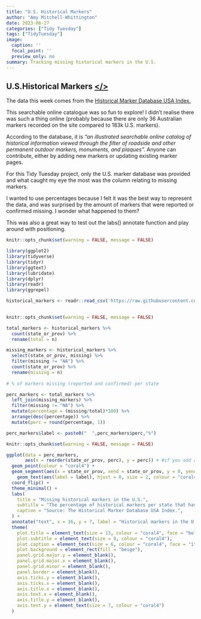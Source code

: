 ```yaml
---
title: "U.S. Historical Markers" 
author: "Amy Mitchell-Whittington"
date: 2023-06-27
categories: ["Tidy Tuesday"]
tags: ["TidyTuesday"]
image:
  caption: ''
  focal_point: ''
  preview_only: no
summary: Tracking missing historical markers in the U.S.
---
```


## U.S.Historical Markers [</>](https://github.com/amymitchell-whittington/TidyTuesday/blob/main/2023/04-07-2023-historicmarkers/04-07-2023-historicalmarkers.Rmd)  

The data this week comes from the [Historical Marker Database USA Index.](https://www.hmdb.org/geolists.asp?c=United%20States%20of%20America)

This searchable online catalogue was so fun to explore! I didn't realise there was such a thing online (probably because there are only 36 Australian markers recorded on the site compared to 183k U.S. markers).

According to the database, it is *"an illustrated searchable online catalog of historical information viewed through the filter of roadside and other permanent outdoor markers, monuments, and plaques".* Anyone can contribute, either by adding new markers or updating existing marker pages. 

For this Tidy Tuesday project, only the U.S. marker database was provided and what caught my eye the most was the column relating to missing markers. 

I wanted to use percentages because I felt it was the best way to represent the data, and was surprised by the amount of markers that were reported or confirmed missing. I wonder what happened to them?

This was also a great way to test out the labs() annotate function and play around with positioning.


```r
knitr::opts_chunk$set(warning = FALSE, message = FALSE) 

library(ggplot2)
library(tidyverse)
library(tidyr)
library(ggtext)
library(lubridate)
library(dplyr)
library(readr)
library(ggrepel)

historical_markers <- readr::read_csv('https://raw.githubusercontent.com/rfordatascience/tidytuesday/master/data/2023/2023-07-04/historical_markers.csv')
  
```

```r
knitr::opts_chunk$set(warning = FALSE, message = FALSE)

total_markers <- historical_markers %>%
  count(state_or_prov) %>%
  rename(total = n)

missing_markers <- historical_markers %>%
  select(state_or_prov, missing) %>%
  filter(missing != "NA") %>%
  count(state_or_prov) %>%
  rename(missing = n)
  
# % of markers missing (reported and confirmed) per state

perc_markers <- total_markers %>%
  left_join(missing_markers) %>%
  filter(missing != "NA") %>%
  mutate(percentage = (missing/total)*100) %>%
  arrange(desc(percentage)) %>%
  mutate(perc = round(percentage, 1))

perc_markers$label <- paste0("  ",perc_markers$perc,"%")

```

```r
knitr::opts_chunk$set(warning = FALSE, message = FALSE)

ggplot(data = perc_markers,
       aes(x = reorder(state_or_prov, perc), y = perc)) + #if you add a minus (-) sign to perc in reorder(), you will reverse the order.
  geom_point(colour = "coral4") +
  geom_segment(aes(x = state_or_prov, xend = state_or_prov, y = 0, yend = perc), colour = "cornflowerblue") + 
    geom_text(aes(label = label), hjust = 0, size = 2, colour = "coral4") +
  coord_flip() +
  theme_minimal() +
  labs(
    title = "Missing historical markers in the U.S.",
    subtitle = "The percentage of historical markers per state that have been reported or confirmed missing\nvia The Historical Marker Database.",
    caption = "Source: The Historical Marker Database USA Index.",
  ) +
  annotate("text", x = 16, y = 7, label = "Historical markers in the U.S can be cast in metal,\ncarved on stone, or embedded in resin and often mark\nthe location of an historical event or place.", size = 3, colour = "coral4", hjust = 0) +
  theme(
    plot.title = element_text(size = 13, colour = "coral4", face = "bold"),
    plot.subtitle = element_text(size = 9, colour = "coral4"),
    plot.caption = element_text(size = 6, colour = "coral4", face = "italic"),
    plot.background = element_rect(fill = "beige"),
    panel.grid.major.y = element_blank(),
    panel.grid.major.x = element_blank(),
    panel.grid.minor = element_blank(),
    panel.border = element_blank(),
    axis.ticks.y = element_blank(),
    axis.ticks.x = element_blank(),
    axis.title.x = element_blank(),
    axis.text.x = element_blank(),
    axis.title.y = element_blank(),
    axis.text.y = element_text(size = 7, colour = "coral4")
  )

```

